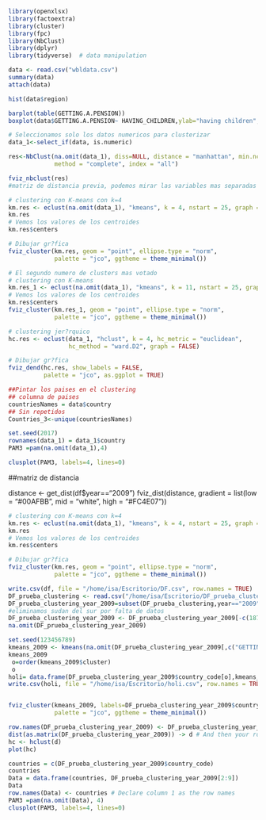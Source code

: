 

```r
library(openxlsx)
library(factoextra)
library(cluster)
library(fpc)
library(NbClust)
library(dplyr)
library(tidyverse)  # data manipulation

```




```r
data <- read.csv("wbldata.csv")
summary(data)
attach(data)
```

```r
hist(data$region)
```

```r
barplot(table(GETTING.A.PENSION))
boxplot(data$GETTING.A.PENSION~ HAVING_CHILDREN,ylab="having children", xlab="getting pension")
```
```r
# Seleccionamos solo los datos numericos para clusterizar
data_1<-select_if(data, is.numeric)
```



```r
res<-NbClust(na.omit(data_1), diss=NULL, distance = "manhattan", min.nc=4, max.nc=20, 
             method = "complete", index = "all") 

fviz_nbclust(res) 
#matriz de distancia previa, podemos mirar las variables mas separadas entre si y asi ver las dimensiones en las que dividir mejor
```

```r



# clustering con K-means con k=4
km.res <- eclust(na.omit(data_1), "kmeans", k = 4, nstart = 25, graph = FALSE)
km.res 
# Vemos los valores de los centroides
km.res$centers

# Dibujar gr?fica
fviz_cluster(km.res, geom = "point", ellipse.type = "norm", 
             palette = "jco", ggtheme = theme_minimal())
```

```r
# El segundo numero de clusters mas votado 
# clustering con K-means
km.res_1 <- eclust(na.omit(data_1), "kmeans", k = 11, nstart = 25, graph = FALSE)
# Vemos los valores de los centroides
km.res$centers
fviz_cluster(km.res_1, geom = "point", ellipse.type = "norm",
             palette = "jco", ggtheme = theme_minimal())
```


```r
# clustering jer?rquico
hc.res <- eclust(data_1, "hclust", k = 4, hc_metric = "euclidean", 
                 hc_method = "ward.D2", graph = FALSE)

# Dibujar gr?fica
fviz_dend(hc.res, show_labels = FALSE,
          palette = "jco", as.ggplot = TRUE)
```


```r
##Pintar los paises en el clustering
## columna de paises 
countriesNames = data$country
## Sin repetidos
Countries_3<-unique(countriesNames)
```

```r
set.seed(2017)
rownames(data_1) = data_1$country
PAM3 =pam(na.omit(data_1),4)

clusplot(PAM3, labels=4, lines=0)
```
##matriz de distancia

distance <- get_dist(df$year=="2009")
fviz_dist(distance, gradient = list(low = "#00AFBB", mid = "white", high = "#FC4E07"))



```r



# clustering con K-means con k=4
km.res <- eclust(na.omit(data_1), "kmeans", k = 4, nstart = 25, graph = FALSE)
km.res 
# Vemos los valores de los centroides
km.res$centers

# Dibujar gr?fica
fviz_cluster(km.res, geom = "point", ellipse.type = "norm", 
             palette = "jco", ggtheme = theme_minimal())
```

```r

write.csv(df, file = "/home/isa/Escritorio/DF.csv", row.names = TRUE)
DF_prueba_clustering <- read.csv("/home/isa/Escritorio/DF_prueba_clustering.csv")
DF_prueba_clustering_year_2009=subset(DF_prueba_clustering,year=="2009")
#eliminamos sudan del sur por falta de datos
DF_prueba_clustering_year_2009 <- DF_prueba_clustering_year_2009[-c(187), ] 
na.omit(DF_prueba_clustering_year_2009)

set.seed(123456789)
kmeans_2009 <- kmeans(na.omit(DF_prueba_clustering_year_2009[,c("GETTING_MARRIED","HAVING_CHILDREN")]), centers=4, nstart=10)
kmeans_2009
 o=order(kmeans_2009$cluster)
 o
holi= data.frame(DF_prueba_clustering_year_2009$country_code[o],kmeans_2009$cluster[o])
write.csv(holi, file = "/home/isa/Escritorio/holi.csv", row.names = TRUE)


fviz_cluster(kmeans_2009, labels=DF_prueba_clustering_year_2009$country_code,geom = "point", ellipse.type = "norm", 
             palette = "jco", ggtheme = theme_minimal())
```

```r
row.names(DF_prueba_clustering_year_2009) <- DF_prueba_clustering_year_2009$country_code # Declare column 1 as the row names
dist(as.matrix(DF_prueba_clustering_year_2009)) -> d # And then your routine
hc <- hclust(d)
plot(hc)
```

```r
countries = c(DF_prueba_clustering_year_2009$country_code)
countries
Data = data.frame(countries, DF_prueba_clustering_year_2009[2:9])
Data
row.names(Data) <- countries # Declare column 1 as the row names
PAM3 =pam(na.omit(Data), 4)
clusplot(PAM3, labels=4, lines=0)
```


